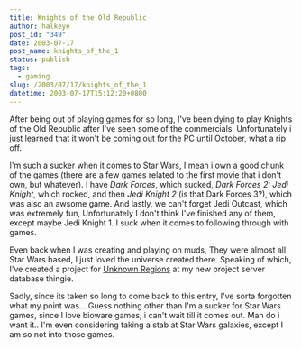 ```yaml
---
title: Knights of the Old Republic
author: halkeye
post_id: "349"
date: 2003-07-17
post_name: knights_of_the_1
status: publish
tags:
  - gaming
slug: /2003/07/17/knights_of_the_1
datetime: 2003-07-17T15:12:20+0800
---
```


After being out of playing games for so long, I've been dying to play Knights of the Old Republic after I've seen some of the commercials. Unfortunately i just learned that it won't be coming out for the PC until October, what a rip off.

I'm such a sucker when it comes to Star Wars, I mean i own a good chunk of the games (there are a few games related to the first movie that i don't own, but whatever). I have _Dark Forces_, which sucked, _Dark Forces 2: Jedi Knight_, which rocked, and then _Jedi Knight 2_ (is that Dark Forces 3?), which was also an awsome game. And lastly, we can't forget Jedi Outcast, which was extremely fun, Unfortunately I don't think I've finished any of them, except maybe Jedi Knight 1. I suck when it comes to following through with games.

Even back when I was creating and playing on muds, They were almost all Star Wars based, I just loved the universe created there. Speaking of which, I've created a project for [Unknown Regions](https://www.kodekoan.com/project/ur) at my new project server database thingie.

Sadly, since its taken so long to come back to this entry, I've sorta forgotten what my point was... Guess nothing other than I'm a sucker for Star Wars games, since I love bioware games, i can't wait till it comes out. Man do i want it.. I'm even considering taking a stab at Star Wars galaxies, except I am so not into those games.